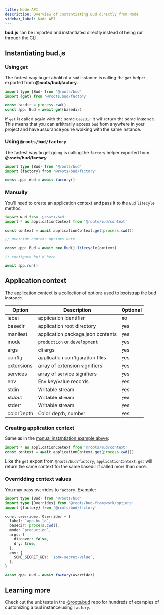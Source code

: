 ```yaml
---
title: Node API
description: Overview of instantiating Bud directly from Node
sidebar_label: Node API
---
```



**bud.js** can be imported and instantiated directly instead of being run through the CLI.

## Instantiating **bud.js**

### Using `get`

The fastest way to get ahold of a `bud` instance is calling the `get` helper exported from **@roots/bud/factory**.

```ts title='config/build.mts'
import type {Bud} from '@roots/bud'
import {get} from '@roots/bud/factory'

const basdir = process.cwd()
const app: Bud = await get(basedir)
```

If `get` is called again with the same `basedir` it will return the same instance. This means that you can arbitrarily access `bud` from anywhere in your project
and have assurance you're working with the same instance.

### Using `@roots/bud/factory`

The fastest way to get going is calling the `factory` helper exported from **@roots/bud/factory**.

```ts title='config/build.mts'
import type {Bud} from '@roots/bud'
import {factory} from '@roots/bud/factory'

const app: Bud = await factory()
```

### Manually

You'll need to create an application context and pass it to the `Bud` `lifecyle` method.

```ts title='config/build.mts'
import Bud from '@roots/bud'
import * as applicationContext from '@roots/bud/context'

const context = await applicationContext.get(process.cwd())

// override context options here

const app: Bud = await new Bud().lifecycle(context)

// configure build here

await app.run()
```

## Application context

The application context is a collection of options used to bootstrap the bud instance.

| Option     | Description                       | Optional |
| ---------- | --------------------------------- | -------- |
| label      | application identifier            | no       |
| basedir    | application root directory        | yes      |
| manifest   | application package.json contents | yes      |
| mode       | `production` or `development`     | yes      |
| args       | cli args                          | yes      |
| config     | application configuration files   | yes      |
| extensions | array of extension signifiers     | yes      |
| services   | array of service signifiers       | yes      |
| env        | Env key/value records             | yes      |
| stdin      | Writable stream                   | yes      |
| stdout     | Writable stream                   | yes      |
| stderr     | Writable stream                   | yes      |
| colorDepth | Color depth, number               | yes      |

### Creating application context

Same as in the [manual instantiation example above](#manually):

```ts title='config/build.mts'
import * as applicationContext from '@roots/bud/context'
const context = await applicationContext.get(process.cwd())
```

Like the `get` export from `@roots/bud/factory`, `applicationContext.get` will return the same context for the same basedir if called more than once.

### Overridding context values

You may pass overrides to `factory`. Example:

```ts title='config/build.mts'
import type {Bud} from '@roots/bud'
import type {Overrides} from '@roots/bud-framework/options'
import {factory} from '@roots/bud/factory'

const overrides: Overrides = {
  label: `app-build`,
  basedir: process.cwd(),
  mode: `production`,
  args: {
    discover: false,
    dry: true,
  },
  env: {
    SOME_SECRET_KEY: `some-secret-value`,
  },
}

const app: Bud = await factory(overrides)
```

## Learning more

Check out the unit tests in the [@roots/bud](https://github.com/roots/bud) repo for hundreds of examples of customizing a bud instance using `factory`.

